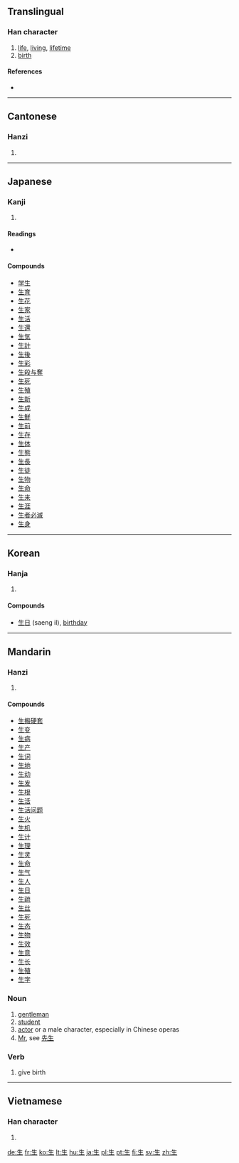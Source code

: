 ==Translingual==

===Han character===
{{Han char|rn=100|rad=生|as=00|sn=5|four=2510<sub>0</sub>|canj=竹手一 (HQM)}}

# [[life]], [[living]], [[lifetime]]
# [[birth]]

====References====
* {{Han ref|kx=0754.260|dkj=21670|dj=1162.040|hdz=42575.010|uh=751F|ud=29983|bh=A5CD|bd=42445}}

----

==Cantonese==

===Hanzi===
{{yue-hanzi|jyut=saang1|y=saang1, sang1}}

# {{defn|Cantonese}}

----

==Japanese==

===Kanji===
{{ja-kanji|grade=1|rs=生00}}

# {{defn|Japanese}}

====Readings====
* {{ja-readings|kanon=[[せい]] (sei)|goon=[[しょう]] (shō)|kun=[[なま]] (nama), [[おう]] (ou), [[き]] (ki), [[ふ]] (fu), [[いきる]] (ikiru), [[いかす]] (ikasu), [[いける]] (ikeru), [[うむ]]　(umu), [[うまれる]] (umareru), [[はえる]] (haeru), [[はやす]] (hayasu)}}

====Compounds====
* [[学生]]
* [[生育]]
* [[生花]]
* [[生家]]
* [[生活]]
* [[生還]]
* [[生気]]
* [[生計]]
* [[生後]]
* [[生彩]]
* [[生殺与奪]]
* [[生死]]
* [[生殖]]
* [[生新]]
* [[生成]]
* [[生鮮]]
* [[生前]]
* [[生存]]
* [[生体]]
* [[生態]]
* [[生長]]
* [[生徒]]
* [[生物]]
* [[生命]]
* [[生来]]
* [[生涯]]
* [[生者必滅]]
* [[生身]]

----

==Korean==

===Hanja===
{{ko-hanja|hangeul=생|rv=saeng|mr=saeng|y=sayng|eumhun=나다|ehrv=nada|ehmr=nada|ehy=nata}}

# {{defn|Korean}}

====Compounds====
* [[生日]] (saeng il), [[birthday]]

----

==Mandarin==

===Hanzi===
{{cmn-hanzi|pin=[[shēng]] ([[sheng1]])|wg=sheng<sup>1</sup>}}

# {{defn|Mandarin}}

====Compounds====
* [[生搬硬套]]
* [[生变]]
* [[生病]]
* [[生产]]
* [[生词]]
* [[生地]]
* [[生动]]
* [[生发]]
* [[生根]]
* [[生活]]
* [[生活问题]]
* [[生火]]
* [[生机]]
* [[生计]]
* [[生理]]
* [[生灵]]
* [[生命]]
* [[生气]]
* [[生人]]
* [[生日]]
* [[生疏]]
* [[生丝]]
* [[生死]]
* [[生态]]
* [[生物]]
* [[生效]]
* [[生意]]
* [[生长]]
* [[生殖]]
* [[生字]]

{{zh-attention|moved from common meaning above, POS is Mandarin? or?}}

===Noun===
{{infl|zh|noun|sc=Hani}}{{zh-attention|needs inflection template}}

# [[gentleman]]
# [[student]]
# [[actor]] or a male character, especially in Chinese operas
# [[Mr]], see [[先生]]

===Verb===
{{infl|zh|verb|sc=Hani}}{{zh-attention|needs inflection template}}

# give birth

----

==Vietnamese==

===Han character===
{{vi-hantu|sinh}}

# {{defn|Vietnamese}}

[[de:生]]
[[fr:生]]
[[ko:生]]
[[lt:生]]
[[hu:生]]
[[ja:生]]
[[pl:生]]
[[pt:生]]
[[fi:生]]
[[sv:生]]
[[zh:生]]